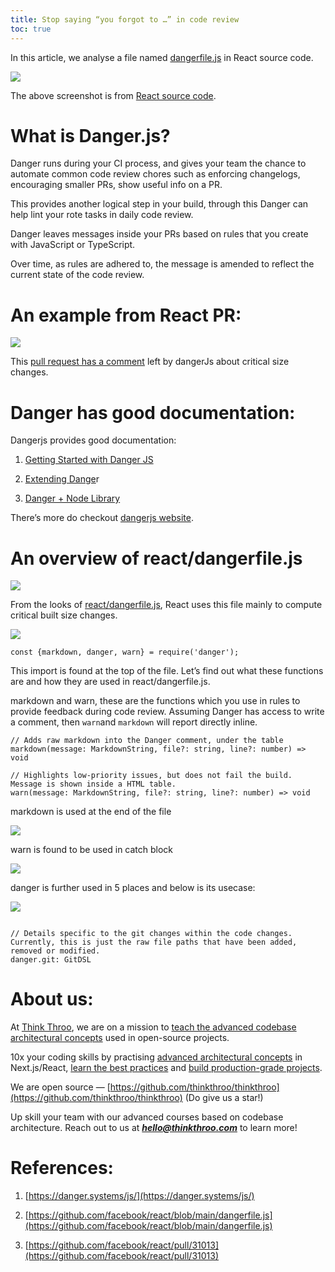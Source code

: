 ```yaml
---
title: Stop saying “you forgot to …” in code review
toc: true
---
```


In this article, we analyse a file named [dangerfile.js](https://github.com/facebook/react/blob/main/dangerfile.js) in React source code.

![](https://miro.medium.com/v2/resize:fit:875/1*5CsCitxiOUMGLB4kBiiRxg.png)

The above screenshot is from [React source code](https://github.com/facebook/react/blob/main/dangerfile.js).

# **What is Danger.js?**

Danger runs during your CI process, and gives your team the chance to automate common code review chores such as enforcing changelogs, encouraging smaller PRs, show useful info on a PR.

This provides another logical step in your build, through this Danger can help lint your rote tasks in daily code review.

Danger leaves messages inside your PRs based on rules that you create with JavaScript or TypeScript.

Over time, as rules are adhered to, the message is amended to reflect the current state of the code review.

# **An example from React PR:**

![](https://miro.medium.com/v2/resize:fit:875/1*ozkVVfTl4ywx-NuLLJgeow.png)

This [pull request has a comment](https://github.com/facebook/react/pull/31013#issuecomment-2364645268) left by dangerJs about critical size changes.

# **Danger has good documentation:**

Dangerjs provides good documentation:

1. [Getting Started with Danger JS](https://danger.systems/js/guides/getting_started)
    
2. [Extending Dange](https://danger.systems/js/usage/extending-danger)r
    
3. [Danger + Node Library](https://danger.systems/js/tutorials/node-library)
    

There’s more do checkout [dangerjs website](https://danger.systems/js/).

# **An overview of react/dangerfile.js**

![](https://miro.medium.com/v2/resize:fit:875/1*8qD2sdeATINYu3Jrhz33Hw.png)

From the looks of [react/dangerfile.js](https://github.com/facebook/react/blob/main/dangerfile.js), React uses this file mainly to compute critical built size changes.

![](https://miro.medium.com/v2/resize:fit:875/1*WedCb8yAv_xkaVYiQ7Iy0Q.png)

```plaintext
const {markdown, danger, warn} = require('danger');
```

This import is found at the top of the file. Let’s find out what these functions are and how they are used in react/dangerfile.js.

markdown and warn, these are the functions which you use in rules to provide feedback during code review. Assuming Danger has access to write a comment, then `warn`and `markdown` will report directly inline.

```plaintext
// Adds raw markdown into the Danger comment, under the table
markdown(message: MarkdownString, file?: string, line?: number) => void

// Highlights low-priority issues, but does not fail the build. Message is shown inside a HTML table.
warn(message: MarkdownString, file?: string, line?: number) => void
```

markdown is used at the end of the file

![](https://miro.medium.com/v2/resize:fit:875/1*RawSl-kvBjMR0S_aK3bsrw.png)

warn is found to be used in catch block

![](https://miro.medium.com/v2/resize:fit:875/1*La0XFcdpQVEKiyzf2HzTfQ.png)

danger is further used in 5 places and below is its usecase:

![](https://miro.medium.com/v2/resize:fit:875/1*sIakwWoNU_74UWY5ZBVAiQ.png)

```plaintext

// Details specific to the git changes within the code changes. Currently, this is just the raw file paths that have been added, removed or modified.
danger.git: GitDSL
```

# **About us:**

At [Think Throo](https://thinkthroo.com/), we are on a mission to [teach the advanced codebase architectural concepts](https://app.thinkthroo.com/architecture) used in open-source projects.

10x your coding skills by practising [advanced architectural concepts](https://app.thinkthroo.com/architecture) in Next.js/React, [learn the best practices](https://app.thinkthroo.com/best-practices) and [build production-grade projects](https://app.thinkthroo.com/production-grade-projects).

We are open source — [https://github.com/thinkthroo/thinkthroo](https://github.com/thinkthroo/thinkthroo) (Do give us a star!)

Up skill your team with our advanced courses based on codebase architecture. Reach out to us at ***hello@thinkthroo.com*** to learn more!

# **References:**

1. [https://danger.systems/js/](https://danger.systems/js/)
    
2. [https://github.com/facebook/react/blob/main/dangerfile.js](https://github.com/facebook/react/blob/main/dangerfile.js)
    
3. [https://github.com/facebook/react/pull/31013](https://github.com/facebook/react/pull/31013)
